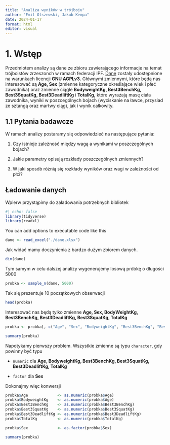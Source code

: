 ```yaml
---
title: "Analiza wyników w trójboju"
author: "Emil Olszewski, Jakub Kempa"
date: 2024-01-17
format: html
editor: visual
---
```


# 1. Wstęp

Przedmiotem analizy są dane ze zbioru zawierającego informacje na temat trójboistów zrzeszonch w ramach federacji IPF. [Dane](https://gitlab.com/openpowerlifting/opl-data) zostały udostępnione na warunkach licencji **GNU AGPLv3.** Głównymi zmiennymi, które będą nas interesować są **Age, Sex** (zmienne kategoryczne określające wiek i płeć zawodnika) oraz zmienne ciągłe **BodyweightKg, Best3BenchKg, Best3SquatKg, Best3DeadliftKg** i **TotalKg,** które wyrażają masę ciała zawodnika, wyniki w poszcególnych bojach (wyciskanie na ławce, przysiad ze sztangą oraz martwy ciąg), jak i wynik całkowity.

## 1.1 Pytania badawcze

W ramach analizy postaramy się odpowiedzieć na następujące pytania:

1.   Czy istnieje zależność między wagą a wynikami w poszczególnych bojach?

2.   Jakie parametry opisują rozkłady poszczególnych zmiennych?

3.   W jaki sposób różnią się rozkłady wyników oraz wagi w zależności od płci?

## Ładowanie danych 

Wpierw przystąpimy do załadowania potrzebnych bibliotek

```r
#| echo: false
library(tidyverse)
library(readxl)
```

You can add options to executable code like this

```r
dane <- read_excel("./dane.xlsx")
```

Jak widać mamy doczynienia z bardzo dużym zbiorem danych.

```r
dim(dane)
```

Tym samym w celu dalszej analizy wygenerujemy losową próbkę o długości 5000

```r
probka <- sample_n(dane, 5000)
```

Tak się prezentuje 10 początkowych obserwacji

```r
head(probka)
```

Interesować nas będą tylko zmienne **Age, Sex, BodyWeightKg, Best3BenchKg, Best3DeadliftKg, Best3SquatKg, TotalKg**

```r

probka <- probka[, c("Age", "Sex", "BodyweightKg", "Best3BenchKg", "Best3SquatKg", "Best3DeadliftKg", "TotalKg")]

summary(probka)
```

Napotykamy pierwszy problem. Wszystkie zmienne są typu `character`, gdy powinny być typu

-   `numeric` dla **Age, BodyweightKg, Best3BenchKg, Best3SquatKg, Best3DeadliftKg, TotalKg**

-   `factor` dla **Sex**

Dokonajmy więc konwersji

```r
probka$Age             <- as.numeric(probka$Age)
probka$BodyweightKg    <- as.numeric(probka$Age)
probka$Best3BenchKg    <- as.numeric(probka$Best3BenchKg)
probka$Best3SquatKg    <- as.numeric(probka$Best3SquatKg)
probka$Best3DeadliftKg <- as.numeric(probka$Best3DeadliftKg)
probka$TotalKg         <- as.numeric(probka$TotalKg)

probka$Sex             <- as.factor(probka$Sex)
```

```r
summary(probka)
```
